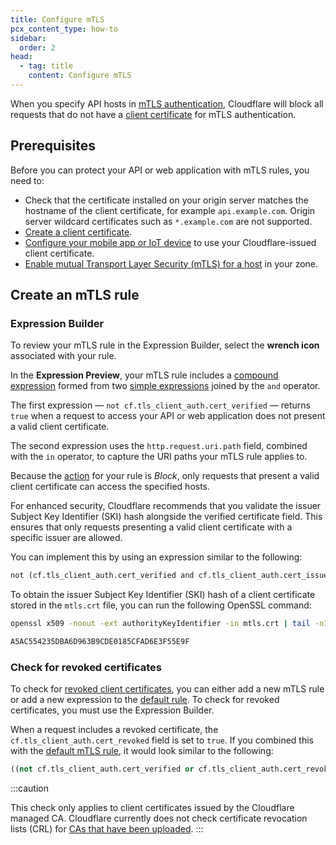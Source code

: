 ```yaml
---
title: Configure mTLS
pcx_content_type: how-to
sidebar:
  order: 2
head:
  - tag: title
    content: Configure mTLS
---
```



When you specify API hosts in [mTLS authentication](/api-shield/security/mtls/), Cloudflare will block all requests that do not have a [client certificate](/ssl/client-certificates/) for mTLS authentication.

## Prerequisites

Before you can protect your API or web application with mTLS rules, you need to:

- Check that the certificate installed on your origin server matches the hostname of the client certificate, for example `api.example.com`. Origin server wildcard certificates such as `*.example.com` are not supported.
- [Create a client certificate](/ssl/client-certificates/create-a-client-certificate/).
- [Configure your mobile app or IoT device](/ssl/client-certificates/configure-your-mobile-app-or-iot-device/) to use your Cloudflare-issued client certificate.
- [Enable mutual Transport Layer Security (mTLS) for a host](/ssl/client-certificates/enable-mtls/) in your zone.

<Render file="mtls-api-shield-support" />

<Render file="cloudflare-managed-client-cert" product="ssl" />

## Create an mTLS rule

<Render file="mtls-create-rule" product="api-shield" />

### Expression Builder

To review your mTLS rule in the Expression Builder, select the **wrench icon** associated with your rule.

In the **Expression Preview**, your mTLS rule includes a [compound expression](/ruleset-engine/rules-language/expressions/#compound-expressions) formed from two [simple expressions](/ruleset-engine/rules-language/expressions/#simple-expressions) joined by the `and` operator.

The first expression — `not cf.tls_client_auth.cert_verified` — returns `true` when a request to access your API or web application does not present a valid client certificate.

The second expression uses the `http.request.uri.path` field, combined with the `in` operator, to capture the URI paths your mTLS rule applies to.

Because the [action](/ruleset-engine/rules-language/actions/) for your rule is _Block_, only requests that present a valid client certificate can access the specified hosts.

For enhanced security, Cloudflare recommends that you validate the issuer Subject Key Identifier (SKI) hash alongside the verified certificate field. This ensures that only requests presenting a valid client certificate with a specific issuer are allowed.

You can implement this by using an expression similar to the following:

```txt
not (cf.tls_client_auth.cert_verified and cf.tls_client_auth.cert_issuer_ski eq "A5AC554235DBA6D963B9CDE0185CFAD6E3F55E9F")
```

To obtain the issuer Subject Key Identifier (SKI) hash of a client certificate stored in the `mtls.crt` file, you can run the following OpenSSL command:

```sh
openssl x509 -noout -ext authorityKeyIdentifier -in mtls.crt | tail -n1 | tr -d ': '
```

```txt output
A5AC554235DBA6D963B9CDE0185CFAD6E3F55E9F
```

### Check for revoked certificates

To check for [revoked client certificates](/ssl/client-certificates/revoke-client-certificate/), you can either add a new mTLS rule or add a new expression to the [default rule](#expression-builder). To check for revoked certificates, you must use the Expression Builder.

When a request includes a revoked certificate, the `cf.tls_client_auth.cert_revoked` field is set to `true`. If you combined this with the [default mTLS rule](#expression-builder), it would look similar to the following:

```sql
((not cf.tls_client_auth.cert_verified or cf.tls_client_auth.cert_revoked) and http.request.uri.path in {"/admin"})
```

:::caution

This check only applies to client certificates issued by the Cloudflare managed CA. Cloudflare currently does not check certificate revocation lists (CRL) for [CAs that have been uploaded](/ssl/client-certificates/byo-ca/).
:::

